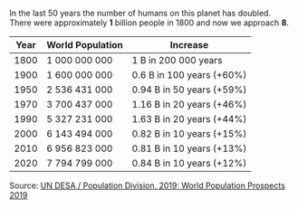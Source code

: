 In the last 50 years the number of humans on this planet has doubled. There were approximately **1** billion people in 1800 and now we approach **8**.

| Year | World Population | Increase                  |
| ---- | ---------------- | ------------------------- |
| 1800 | 1 000 000 000    | 1 B in 200 000 years      |
| 1900 | 1 600 000 000    | 0.6 B in 100 years (+60%) |
| 1950 | 2 536 431 000    | 0.94 B in 50 years (+59%) |
| 1970 | 3 700 437 000    | 1.16 B in 20 years (+46%) |
| 1990 | 5 327 231 000    | 1.63 B in 20 years (+44%) |
| 2000 | 6 143 494 000    | 0.82 B in 10 years (+15%) |
| 2010 | 6 956 823 000    | 0.81 B in 10 years (+13%) |
| 2020 | 7 794 799 000    | 0.84 B in 10 years (+12%) |

Source: [UN DESA / Population Division, 2019: World Population Prospects 2019](https://population.un.org/wpp/Download/Standard/Population/)

